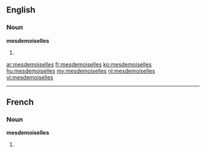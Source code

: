 ==English==

===Noun===
'''mesdemoiselles'''

# {{plural of|[[mademoiselle]]}}

[[ar:mesdemoiselles]]
[[fr:mesdemoiselles]]
[[ko:mesdemoiselles]]
[[hu:mesdemoiselles]]
[[my:mesdemoiselles]]
[[nl:mesdemoiselles]]
[[vi:mesdemoiselles]]

----
==French==

===Noun===
'''mesdemoiselles''' {{f}}

# {{plural of|[[mademoiselle]]|lang=fr}}
{{rfc-auto}}